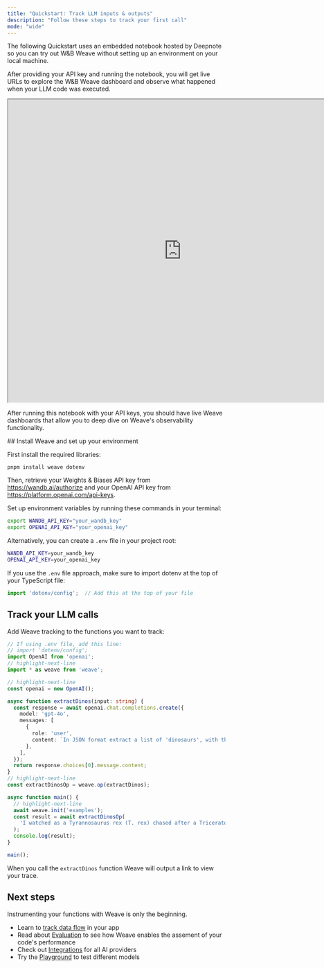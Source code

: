 ```yaml
---
title: "Quickstart: Track LLM inputs & outputs"
description: "Follow these steps to track your first call"
mode: "wide"
---
```


<Tabs>
<Tab title="Python">

The following Quickstart uses an embedded notebook hosted by Deepnote so you can try out W&B Weave 
without setting up an environment on your local machine.

After providing your API key and running the notebook, you will get live URLs to explore 
the W&B Weave dashboard and observe what happened when your LLM code was executed.

<iframe
  height="700"
  src="https://deepnote.com/app/weights-and-biases-10af/Weave-Quickstart-4a7f7fb1-5a3f-4961-9c36-aad0d2de2a0b?utm_source=app-settings&utm_medium=product-embed&utm_campaign=data-app&utm_content=4a7f7fb1-5a3f-4961-9c36-aad0d2de2a0b&__embedded=true"
  title="Weave Quickstart"
  width="800" 
  allowfullscreen>
</iframe>

After running this notebook with your API keys, you should have live Weave dashboards that
allow you to deep dive on Weave's observability functionality. 

</Tab>
<Tab title="TypeScript">
## Install Weave and set up your environment

First install the required libraries:

```shell
pnpm install weave dotenv
```

Then, retrieve your Weights & Biases API key from https://wandb.ai/authorize and your OpenAI API key from https://platform.openai.com/api-keys. 

Set up environment variables by running these commands in your terminal:

```bash
export WANDB_API_KEY="your_wandb_key"
export OPENAI_API_KEY="your_openai_key"
```

Alternatively, you can create a `.env` file in your project root:

```bash
WANDB_API_KEY=your_wandb_key
OPENAI_API_KEY=your_openai_key
```

If you use the `.env` file approach, make sure to import dotenv at the top of your TypeScript file:

```typescript
import 'dotenv/config';  // Add this at the top of your file
```

## Track your LLM calls

Add Weave tracking to the functions you want to track:

```typescript
// If using .env file, add this line:
// import 'dotenv/config';
import OpenAI from 'openai';
// highlight-next-line
import * as weave from 'weave';

// highlight-next-line
const openai = new OpenAI();

async function extractDinos(input: string) {
  const response = await openai.chat.completions.create({
    model: 'gpt-4o',
    messages: [
      {
        role: 'user',
        content: `In JSON format extract a list of 'dinosaurs', with their 'name', their 'common_name', and whether its 'diet' is a herbivore or carnivore: ${input}`,
      },
    ],
  });
  return response.choices[0].message.content;
}
// highlight-next-line
const extractDinosOp = weave.op(extractDinos);

async function main() {
  // highlight-next-line
  await weave.init('examples');
  const result = await extractDinosOp(
    'I watched as a Tyrannosaurus rex (T. rex) chased after a Triceratops (Trike), both carnivore and herbivore locked in an ancient dance. Meanwhile, a gentle giant Brachiosaurus (Brachi) calmly munched on treetops, blissfully unaware of the chaos below.'
  );
  console.log(result);
}

main();

```
When you call the `extractDinos` function Weave will output a link to view your trace.


</Tab>
</Tabs> 

## Next steps

Instrumenting your functions with Weave is only the beginning. 

- Learn to [track data flow](./tutorial-tracing_2) in your app
- Read about [Evaluation](/tutorial-eval) to see how Weave enables the assement of your code's performance
- Check out [Integrations](./guides/integrations/index) for all AI providers
- Try the [Playground](./guides/tools/playground) to test different models 
